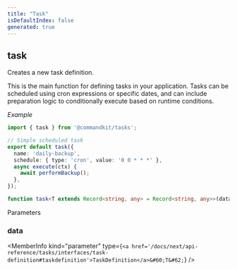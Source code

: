 ```yaml
---
title: "Task"
isDefaultIndex: false
generated: true
---
```



<!-- This file was generated from the CommandKit source. Do not modify. Instead, re-run the "docgen" script -->


## task

<GenerationInfo sourceFile="packages/tasks/src/task.ts" sourceLine="139" packageName="@commandkit/tasks" />

Creates a new task definition.

This is the main function for defining tasks in your application. Tasks can be
scheduled using cron expressions or specific dates, and can include preparation
logic to conditionally execute based on runtime conditions.



*Example*

```ts
import { task } from '@commandkit/tasks';

// Simple scheduled task
export default task({
  name: 'daily-backup',
  schedule: { type: 'cron', value: '0 0 * * *' },
  async execute(ctx) {
    await performBackup();
  },
});
```

```ts title="Signature"
function task<T extends Record<string, any> = Record<string, any>>(data: TaskDefinition<T>): Task<T>
```
Parameters

### data

<MemberInfo kind="parameter" type={`<a href='/docs/next/api-reference/tasks/interfaces/task-definition#taskdefinition'>TaskDefinition</a>&#60;T&#62;`} />

